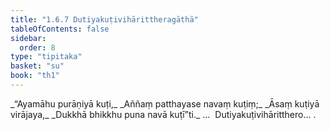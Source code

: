 ```yaml
---
title: "1.6.7 Dutiyakuṭivihārittheragāthā"
tableOfContents: false
sidebar:
  order: 8
type: "tipitaka"
basket: "su"
book: "th1"
---
```



<DynamicBreadcrumb />

<Division number="57" book="th1">

<Paragraph number="129" type="verses" book="th1">
_“Ayamāhu purāṇiyā kuṭi,_  
_Aññaṃ patthayase navaṃ kuṭiṃ;_  
_Āsaṃ kuṭiyā virājaya,_  
_Dukkhā bhikkhu puna navā kuṭī”ti._  


</Paragraph>
</Division>

<Paragraph number="130" type="center" book="th1">
…  Dutiyakuṭivihāritthero… .
</Paragraph>
